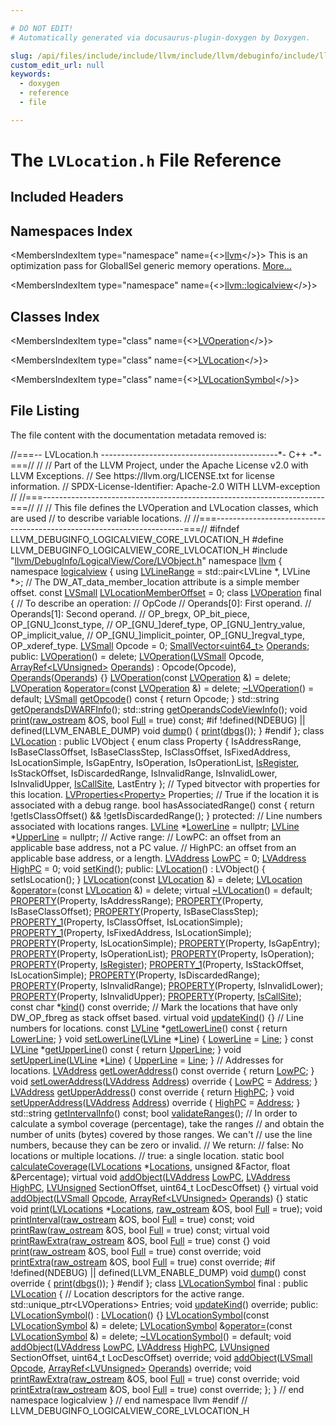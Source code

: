 ```yaml
---

# DO NOT EDIT!
# Automatically generated via docusaurus-plugin-doxygen by Doxygen.

slug: /api/files/include/include/llvm/include/llvm/debuginfo/include/llvm/debuginfo/logicalview/include/llvm/debuginfo/logicalview/core/lvlocation-h
custom_edit_url: null
keywords:
  - doxygen
  - reference
  - file

---
```





# The `LVLocation.h` File Reference

<DoxygenPage pluginConfig={pluginConfig}>



## Included Headers

<IncludesList>
<IncludesListItem
  filePath="llvm/DebugInfo/LogicalView/Core/LVObject.h"
  permalink="/docs/api/files/include/include/llvm/include/llvm/debuginfo/include/llvm/debuginfo/logicalview/include/llvm/debuginfo/logicalview/core/lvobject-h"
  isLocal="true" />
</IncludesList>

## Namespaces Index

<MembersIndex>

<MembersIndexItem
  type="namespace"
  name={<><a href="/docs/api/namespaces/llvm">llvm</a></>}>
This is an optimization pass for GlobalISel generic memory operations. <a href="/docs/api/namespaces/llvm/#details">More...</a>
</MembersIndexItem>

<MembersIndexItem
  type="namespace"
  name={<><a href="/docs/api/namespaces/llvm/logicalview">llvm::logicalview</a></>}>
</MembersIndexItem>

</MembersIndex>

## Classes Index

<MembersIndex>

<MembersIndexItem
  type="class"
  name={<><a href="/docs/api/classes/llvm/logicalview/lvoperation">LVOperation</a></>}>
</MembersIndexItem>

<MembersIndexItem
  type="class"
  name={<><a href="/docs/api/classes/llvm/logicalview/lvlocation">LVLocation</a></>}>
</MembersIndexItem>

<MembersIndexItem
  type="class"
  name={<><a href="/docs/api/classes/llvm/logicalview/lvlocationsymbol">LVLocationSymbol</a></>}>
</MembersIndexItem>

</MembersIndex>


## File Listing

The file content with the documentation metadata removed is:

<ProgramListing>

<Link id="l00001" /><CodeLine lineNumber="1"><Highlight kind="comment">//===-- LVLocation.h --------------------------------------------&#42;- C++ -&#42;-===//</Highlight><Highlight kind="normal"></Highlight></CodeLine>
<Link id="l00002" /><CodeLine lineNumber="2"><Highlight kind="normal"></Highlight><Highlight kind="comment">//</Highlight><Highlight kind="normal"></Highlight></CodeLine>
<Link id="l00003" /><CodeLine lineNumber="3"><Highlight kind="normal"></Highlight><Highlight kind="comment">// Part of the LLVM Project, under the Apache License v2.0 with LLVM Exceptions.</Highlight><Highlight kind="normal"></Highlight></CodeLine>
<Link id="l00004" /><CodeLine lineNumber="4"><Highlight kind="normal"></Highlight><Highlight kind="comment">// See https://llvm.org/LICENSE.txt for license information.</Highlight><Highlight kind="normal"></Highlight></CodeLine>
<Link id="l00005" /><CodeLine lineNumber="5"><Highlight kind="normal"></Highlight><Highlight kind="comment">// SPDX-License-Identifier: Apache-2.0 WITH LLVM-exception</Highlight><Highlight kind="normal"></Highlight></CodeLine>
<Link id="l00006" /><CodeLine lineNumber="6"><Highlight kind="normal"></Highlight><Highlight kind="comment">//</Highlight><Highlight kind="normal"></Highlight></CodeLine>
<Link id="l00007" /><CodeLine lineNumber="7"><Highlight kind="normal"></Highlight><Highlight kind="comment">//===----------------------------------------------------------------------===//</Highlight><Highlight kind="normal"></Highlight></CodeLine>
<Link id="l00008" /><CodeLine lineNumber="8"><Highlight kind="normal"></Highlight><Highlight kind="comment">//</Highlight><Highlight kind="normal"></Highlight></CodeLine>
<Link id="l00009" /><CodeLine lineNumber="9"><Highlight kind="normal"></Highlight><Highlight kind="comment">// This file defines the LVOperation and LVLocation classes, which are used</Highlight><Highlight kind="normal"></Highlight></CodeLine>
<Link id="l00010" /><CodeLine lineNumber="10"><Highlight kind="normal"></Highlight><Highlight kind="comment">// to describe variable locations.</Highlight><Highlight kind="normal"></Highlight></CodeLine>
<Link id="l00011" /><CodeLine lineNumber="11"><Highlight kind="normal"></Highlight><Highlight kind="comment">//</Highlight><Highlight kind="normal"></Highlight></CodeLine>
<Link id="l00012" /><CodeLine lineNumber="12"><Highlight kind="normal"></Highlight><Highlight kind="comment">//===----------------------------------------------------------------------===//</Highlight><Highlight kind="normal"></Highlight></CodeLine>
<Link id="l00013" /><CodeLine lineNumber="13"><Highlight kind="normal"></Highlight></CodeLine>
<Link id="l00014" /><CodeLine lineNumber="14"><Highlight kind="normal"></Highlight><Highlight kind="preprocessor">#ifndef LLVM&#95;DEBUGINFO&#95;LOGICALVIEW&#95;CORE&#95;LVLOCATION&#95;H</Highlight><Highlight kind="normal"></Highlight></CodeLine>
<Link id="l00015" /><CodeLine lineNumber="15"><Highlight kind="normal"></Highlight><Highlight kind="preprocessor">#define LLVM&#95;DEBUGINFO&#95;LOGICALVIEW&#95;CORE&#95;LVLOCATION&#95;H</Highlight><Highlight kind="normal"></Highlight></CodeLine>
<Link id="l00016" /><CodeLine lineNumber="16"><Highlight kind="normal"></Highlight></CodeLine>
<Link id="l00017" /><CodeLine lineNumber="17"><Highlight kind="normal"></Highlight><Highlight kind="preprocessor">#include &quot;<a href="/docs/api/files/include/include/llvm/include/llvm/debuginfo/include/llvm/debuginfo/logicalview/include/llvm/debuginfo/logicalview/core/lvobject-h">llvm/DebugInfo/LogicalView/Core/LVObject.h</a>&quot;</Highlight><Highlight kind="normal"></Highlight></CodeLine>
<Link id="l00018" /><CodeLine lineNumber="18"><Highlight kind="normal"></Highlight></CodeLine>
<Link id="l00019" /><CodeLine lineNumber="19"><Highlight kind="normal"></Highlight><Highlight kind="keyword">namespace </Highlight><Highlight kind="normal"><a href="/docs/api/namespaces/llvm">llvm</a> &#123;</Highlight></CodeLine>
<Link id="l00020" /><CodeLine lineNumber="20"><Highlight kind="normal"></Highlight><Highlight kind="keyword">namespace </Highlight><Highlight kind="normal"><a href="/docs/api/namespaces/llvm/logicalview">logicalview</a> &#123;</Highlight></CodeLine>
<Link id="l00021" /><CodeLine lineNumber="21"><Highlight kind="normal"></Highlight></CodeLine>
<Link id="l00022" /><CodeLine lineNumber="22" lineLink="/docs/api/namespaces/llvm/logicalview/#ab6337ef29babc9558f95279fba865887"><Highlight kind="normal"></Highlight><Highlight kind="keyword">using </Highlight><Highlight kind="normal"><a href="/docs/api/namespaces/llvm/logicalview/#ab6337ef29babc9558f95279fba865887">LVLineRange</a> = std::pair&lt;LVLine &#42;, LVLine &#42;&gt;;</Highlight></CodeLine>
<Link id="l00023" /><CodeLine lineNumber="23"><Highlight kind="normal"></Highlight></CodeLine>
<Link id="l00024" /><CodeLine lineNumber="24"><Highlight kind="normal"></Highlight><Highlight kind="comment">// The DW&#95;AT&#95;data&#95;member&#95;location attribute is a simple member offset.</Highlight><Highlight kind="normal"></Highlight></CodeLine>
<Link id="l00025" /><CodeLine lineNumber="25" lineLink="/docs/api/namespaces/llvm/logicalview/#adadb8d82418ead95f207718a2e0c04d7"><Highlight kind="normal"></Highlight><Highlight kind="keyword">const</Highlight><Highlight kind="normal"> <a href="/docs/api/namespaces/llvm/logicalview/#ab9502425858a198bcbe9227a823f8aea">LVSmall</a> <a href="/docs/api/namespaces/llvm/logicalview/#adadb8d82418ead95f207718a2e0c04d7">LVLocationMemberOffset</a> = 0;</Highlight></CodeLine>
<Link id="l00026" /><CodeLine lineNumber="26"><Highlight kind="normal"></Highlight></CodeLine>
<Link id="l00027" /><CodeLine lineNumber="27" lineLink="/docs/api/classes/llvm/logicalview/lvoperation"><Highlight kind="normal"></Highlight><Highlight kind="keyword">class </Highlight><Highlight kind="normal"><a href="/docs/api/classes/llvm/logicalview/lvoperation/#a67fbd9f0567e2fe59e9b0b381fed33a0">LVOperation</a> final &#123;</Highlight></CodeLine>
<Link id="l00028" /><CodeLine lineNumber="28"><Highlight kind="normal">  </Highlight><Highlight kind="comment">// To describe an operation:</Highlight><Highlight kind="normal"></Highlight></CodeLine>
<Link id="l00029" /><CodeLine lineNumber="29"><Highlight kind="normal">  </Highlight><Highlight kind="comment">// OpCode</Highlight><Highlight kind="normal"></Highlight></CodeLine>
<Link id="l00030" /><CodeLine lineNumber="30"><Highlight kind="normal">  </Highlight><Highlight kind="comment">// Operands&#91;0&#93;: First operand.</Highlight><Highlight kind="normal"></Highlight></CodeLine>
<Link id="l00031" /><CodeLine lineNumber="31"><Highlight kind="normal">  </Highlight><Highlight kind="comment">// Operands&#91;1&#93;: Second operand.</Highlight><Highlight kind="normal"></Highlight></CodeLine>
<Link id="l00032" /><CodeLine lineNumber="32"><Highlight kind="normal">  </Highlight><Highlight kind="comment">//   OP&#95;bregx, OP&#95;bit&#95;piece, OP&#95;&#91;GNU&#95;&#93;const&#95;type,</Highlight><Highlight kind="normal"></Highlight></CodeLine>
<Link id="l00033" /><CodeLine lineNumber="33"><Highlight kind="normal">  </Highlight><Highlight kind="comment">//   OP&#95;&#91;GNU&#95;&#93;deref&#95;type, OP&#95;&#91;GNU&#95;&#93;entry&#95;value, OP&#95;implicit&#95;value,</Highlight><Highlight kind="normal"></Highlight></CodeLine>
<Link id="l00034" /><CodeLine lineNumber="34"><Highlight kind="normal">  </Highlight><Highlight kind="comment">//   OP&#95;&#91;GNU&#95;&#93;implicit&#95;pointer, OP&#95;&#91;GNU&#95;&#93;regval&#95;type, OP&#95;xderef&#95;type.</Highlight><Highlight kind="normal"></Highlight></CodeLine>
<Link id="l00035" /><CodeLine lineNumber="35"><Highlight kind="normal">  <a href="/docs/api/namespaces/llvm/logicalview/#ab9502425858a198bcbe9227a823f8aea">LVSmall</a> Opcode = 0;</Highlight></CodeLine>
<Link id="l00036" /><CodeLine lineNumber="36"><Highlight kind="normal">  <a href="/docs/api/classes/llvm/smallvector">SmallVector&lt;uint64&#95;t&gt;</a> <a href="/docs/api/files/lib/lib/codegen/mirnamerpass-cpp/#a05e4be4ec3e2c3587dda0e376bb6822c">Operands</a>;</Highlight></CodeLine>
<Link id="l00037" /><CodeLine lineNumber="37"><Highlight kind="normal"></Highlight></CodeLine>
<Link id="l00038" /><CodeLine lineNumber="38"><Highlight kind="normal"></Highlight><Highlight kind="keyword">public</Highlight><Highlight kind="normal">:</Highlight></CodeLine>
<Link id="l00039" /><CodeLine lineNumber="39" lineLink="/docs/api/classes/llvm/logicalview/lvoperation/#a67fbd9f0567e2fe59e9b0b381fed33a0"><Highlight kind="normal">  <a href="/docs/api/classes/llvm/logicalview/lvoperation/#a67fbd9f0567e2fe59e9b0b381fed33a0">LVOperation</a>() = </Highlight><Highlight kind="keyword">delete</Highlight><Highlight kind="normal">;</Highlight></CodeLine>
<Link id="l00040" /><CodeLine lineNumber="40" lineLink="/docs/api/classes/llvm/logicalview/lvoperation/#af3cfdea0c7a600b74e57fb3466e44364"><Highlight kind="normal">  <a href="/docs/api/classes/llvm/logicalview/lvoperation/#af3cfdea0c7a600b74e57fb3466e44364">LVOperation</a>(<a href="/docs/api/namespaces/llvm/logicalview/#ab9502425858a198bcbe9227a823f8aea">LVSmall</a> Opcode, <a href="/docs/api/classes/llvm/arrayref">ArrayRef&lt;LVUnsigned&gt;</a> <a href="/docs/api/files/lib/lib/codegen/mirnamerpass-cpp/#a05e4be4ec3e2c3587dda0e376bb6822c">Operands</a>)</Highlight></CodeLine>
<Link id="l00041" /><CodeLine lineNumber="41"><Highlight kind="normal">      : Opcode(Opcode), <a href="/docs/api/files/lib/lib/codegen/mirnamerpass-cpp/#a05e4be4ec3e2c3587dda0e376bb6822c">Operands</a>(<a href="/docs/api/files/lib/lib/codegen/mirnamerpass-cpp/#a05e4be4ec3e2c3587dda0e376bb6822c">Operands</a>) &#123;&#125;</Highlight></CodeLine>
<Link id="l00042" /><CodeLine lineNumber="42" lineLink="/docs/api/classes/llvm/logicalview/lvoperation/#a01fcb824c22846c5901ae4d0e36d050e"><Highlight kind="normal">  <a href="/docs/api/classes/llvm/logicalview/lvoperation/#a01fcb824c22846c5901ae4d0e36d050e">LVOperation</a>(</Highlight><Highlight kind="keyword">const</Highlight><Highlight kind="normal"> <a href="/docs/api/classes/llvm/logicalview/lvoperation/#a67fbd9f0567e2fe59e9b0b381fed33a0">LVOperation</a> &amp;) = </Highlight><Highlight kind="keyword">delete</Highlight><Highlight kind="normal">;</Highlight></CodeLine>
<Link id="l00043" /><CodeLine lineNumber="43" lineLink="/docs/api/classes/llvm/logicalview/lvoperation/#a5102c8c89fd6f9e6e0c5a9af9e7232c0"><Highlight kind="normal">  <a href="/docs/api/classes/llvm/logicalview/lvoperation/#a67fbd9f0567e2fe59e9b0b381fed33a0">LVOperation</a> &amp;<a href="/docs/api/classes/llvm/logicalview/lvoperation/#a5102c8c89fd6f9e6e0c5a9af9e7232c0">operator=</a>(</Highlight><Highlight kind="keyword">const</Highlight><Highlight kind="normal"> <a href="/docs/api/classes/llvm/logicalview/lvoperation/#a67fbd9f0567e2fe59e9b0b381fed33a0">LVOperation</a> &amp;) = </Highlight><Highlight kind="keyword">delete</Highlight><Highlight kind="normal">;</Highlight></CodeLine>
<Link id="l00044" /><CodeLine lineNumber="44" lineLink="/docs/api/classes/llvm/logicalview/lvoperation/#a82d65106ee3b4c7cf15490c7801c27ee"><Highlight kind="normal">  <a href="/docs/api/classes/llvm/logicalview/lvoperation/#a82d65106ee3b4c7cf15490c7801c27ee">~LVOperation</a>() = </Highlight><Highlight kind="keywordflow">default</Highlight><Highlight kind="normal">;</Highlight></CodeLine>
<Link id="l00045" /><CodeLine lineNumber="45"><Highlight kind="normal"></Highlight></CodeLine>
<Link id="l00046" /><CodeLine lineNumber="46" lineLink="/docs/api/classes/llvm/logicalview/lvoperation/#a7ded3dc868585a790e535674c3ff0995"><Highlight kind="normal">  <a href="/docs/api/namespaces/llvm/logicalview/#ab9502425858a198bcbe9227a823f8aea">LVSmall</a> <a href="/docs/api/classes/llvm/logicalview/lvoperation/#a7ded3dc868585a790e535674c3ff0995">getOpcode</a>()</Highlight><Highlight kind="keyword"> const </Highlight><Highlight kind="normal">&#123; </Highlight><Highlight kind="keywordflow">return</Highlight><Highlight kind="normal"> Opcode; &#125;</Highlight></CodeLine>
<Link id="l00047" /><CodeLine lineNumber="47"><Highlight kind="normal">  std::string <a href="/docs/api/classes/llvm/logicalview/lvoperation/#a4c0878bb234ca16e88d593ceb27b5ede">getOperandsDWARFInfo</a>();</Highlight></CodeLine>
<Link id="l00048" /><CodeLine lineNumber="48"><Highlight kind="normal">  std::string <a href="/docs/api/classes/llvm/logicalview/lvoperation/#ab06697932d84361c7224356910300796">getOperandsCodeViewInfo</a>();</Highlight></CodeLine>
<Link id="l00049" /><CodeLine lineNumber="49"><Highlight kind="normal"></Highlight></CodeLine>
<Link id="l00050" /><CodeLine lineNumber="50"><Highlight kind="normal">  </Highlight><Highlight kind="keywordtype">void</Highlight><Highlight kind="normal"> <a href="/docs/api/classes/llvm/logicalview/lvoperation/#a01f5af79992b1f026a1a6085b44f6261">print</a>(<a href="/docs/api/classes/llvm/raw-ostream">raw&#95;ostream</a> &amp;OS, </Highlight><Highlight kind="keywordtype">bool</Highlight><Highlight kind="normal"> <a href="/docs/api/namespaces/llvm/#ad5b7ced2aa529c892b2219cd29b08760abbd47109890259c0127154db1af26c75">Full</a> = </Highlight><Highlight kind="keyword">true</Highlight><Highlight kind="normal">) </Highlight><Highlight kind="keyword">const</Highlight><Highlight kind="normal">;</Highlight></CodeLine>
<Link id="l00051" /><CodeLine lineNumber="51"><Highlight kind="normal"></Highlight></CodeLine>
<Link id="l00052" /><CodeLine lineNumber="52"><Highlight kind="normal"></Highlight><Highlight kind="preprocessor">#if !defined(NDEBUG) || defined(LLVM&#95;ENABLE&#95;DUMP)</Highlight><Highlight kind="normal"></Highlight></CodeLine>
<Link id="l00053" /><CodeLine lineNumber="53" lineLink="/docs/api/classes/llvm/logicalview/lvoperation/#a6511090e6f4d91509295e51a668153e8"><Highlight kind="normal">  </Highlight><Highlight kind="keywordtype">void</Highlight><Highlight kind="normal"> <a href="/docs/api/classes/llvm/logicalview/lvoperation/#a6511090e6f4d91509295e51a668153e8">dump</a>() &#123; <a href="/docs/api/classes/llvm/logicalview/lvoperation/#a01f5af79992b1f026a1a6085b44f6261">print</a>(<a href="/docs/api/namespaces/llvm/#a7c46c742c31be54870e2038048e6b391">dbgs</a>()); &#125;</Highlight></CodeLine>
<Link id="l00054" /><CodeLine lineNumber="54"><Highlight kind="normal"></Highlight><Highlight kind="preprocessor">#endif</Highlight><Highlight kind="normal"></Highlight></CodeLine>
<Link id="l00055" /><CodeLine lineNumber="55"><Highlight kind="normal">&#125;;</Highlight></CodeLine>
<Link id="l00056" /><CodeLine lineNumber="56"><Highlight kind="normal"></Highlight></CodeLine>
<Link id="l00057" /><CodeLine lineNumber="57" lineLink="/docs/api/classes/llvm/logicalview/lvlocation"><Highlight kind="normal"></Highlight><Highlight kind="keyword">class </Highlight><Highlight kind="normal"><a href="/docs/api/classes/llvm/logicalview/lvlocation/#ad0898f17af59a9f9027c68bfc242831e">LVLocation</a> : </Highlight><Highlight kind="keyword">public</Highlight><Highlight kind="normal"> LVObject &#123;</Highlight></CodeLine>
<Link id="l00058" /><CodeLine lineNumber="58"><Highlight kind="normal">  </Highlight><Highlight kind="keyword">enum class</Highlight><Highlight kind="normal"> Property &#123;</Highlight></CodeLine>
<Link id="l00059" /><CodeLine lineNumber="59"><Highlight kind="normal">    IsAddressRange,</Highlight></CodeLine>
<Link id="l00060" /><CodeLine lineNumber="60"><Highlight kind="normal">    IsBaseClassOffset,</Highlight></CodeLine>
<Link id="l00061" /><CodeLine lineNumber="61"><Highlight kind="normal">    IsBaseClassStep,</Highlight></CodeLine>
<Link id="l00062" /><CodeLine lineNumber="62"><Highlight kind="normal">    IsClassOffset,</Highlight></CodeLine>
<Link id="l00063" /><CodeLine lineNumber="63"><Highlight kind="normal">    IsFixedAddress,</Highlight></CodeLine>
<Link id="l00064" /><CodeLine lineNumber="64"><Highlight kind="normal">    IsLocationSimple,</Highlight></CodeLine>
<Link id="l00065" /><CodeLine lineNumber="65"><Highlight kind="normal">    IsGapEntry,</Highlight></CodeLine>
<Link id="l00066" /><CodeLine lineNumber="66"><Highlight kind="normal">    IsOperation,</Highlight></CodeLine>
<Link id="l00067" /><CodeLine lineNumber="67"><Highlight kind="normal">    IsOperationList,</Highlight></CodeLine>
<Link id="l00068" /><CodeLine lineNumber="68"><Highlight kind="normal">    <a href="/docs/api/files/lib/lib/target/lib/target/lanai/lib/target/lanai/asmparser/lanaiasmparser-cpp/#afd44ea11a1de5d05327fb0ef9d20177f">IsRegister</a>,</Highlight></CodeLine>
<Link id="l00069" /><CodeLine lineNumber="69"><Highlight kind="normal">    IsStackOffset,</Highlight></CodeLine>
<Link id="l00070" /><CodeLine lineNumber="70"><Highlight kind="normal">    IsDiscardedRange,</Highlight></CodeLine>
<Link id="l00071" /><CodeLine lineNumber="71"><Highlight kind="normal">    IsInvalidRange,</Highlight></CodeLine>
<Link id="l00072" /><CodeLine lineNumber="72"><Highlight kind="normal">    IsInvalidLower,</Highlight></CodeLine>
<Link id="l00073" /><CodeLine lineNumber="73"><Highlight kind="normal">    IsInvalidUpper,</Highlight></CodeLine>
<Link id="l00074" /><CodeLine lineNumber="74"><Highlight kind="normal">    <a href="/docs/api/namespaces/llvm/logicalview/#a738fb172d3b98e08a4325dc7ca5588b8a927e2c8924501cb4ff4adc47bc47835e">IsCallSite</a>,</Highlight></CodeLine>
<Link id="l00075" /><CodeLine lineNumber="75"><Highlight kind="normal">    LastEntry</Highlight></CodeLine>
<Link id="l00076" /><CodeLine lineNumber="76"><Highlight kind="normal">  &#125;;</Highlight></CodeLine>
<Link id="l00077" /><CodeLine lineNumber="77"><Highlight kind="normal">  </Highlight><Highlight kind="comment">// Typed bitvector with properties for this location.</Highlight><Highlight kind="normal"></Highlight></CodeLine>
<Link id="l00078" /><CodeLine lineNumber="78"><Highlight kind="normal">  <a href="/docs/api/classes/llvm/logicalview/lvproperties">LVProperties&lt;Property&gt;</a> Properties;</Highlight></CodeLine>
<Link id="l00079" /><CodeLine lineNumber="79"><Highlight kind="normal"></Highlight></CodeLine>
<Link id="l00080" /><CodeLine lineNumber="80"><Highlight kind="normal">  </Highlight><Highlight kind="comment">// True if the location it is associated with a debug range.</Highlight><Highlight kind="normal"></Highlight></CodeLine>
<Link id="l00081" /><CodeLine lineNumber="81"><Highlight kind="normal">  </Highlight><Highlight kind="keywordtype">bool</Highlight><Highlight kind="normal"> hasAssociatedRange()</Highlight><Highlight kind="keyword"> const </Highlight><Highlight kind="normal">&#123;</Highlight></CodeLine>
<Link id="l00082" /><CodeLine lineNumber="82"><Highlight kind="normal">    </Highlight><Highlight kind="keywordflow">return</Highlight><Highlight kind="normal"> !getIsClassOffset() &amp;&amp; !getIsDiscardedRange();</Highlight></CodeLine>
<Link id="l00083" /><CodeLine lineNumber="83"><Highlight kind="normal">  &#125;</Highlight></CodeLine>
<Link id="l00084" /><CodeLine lineNumber="84"><Highlight kind="normal"></Highlight></CodeLine>
<Link id="l00085" /><CodeLine lineNumber="85"><Highlight kind="normal"></Highlight><Highlight kind="keyword">protected</Highlight><Highlight kind="normal">:</Highlight></CodeLine>
<Link id="l00086" /><CodeLine lineNumber="86"><Highlight kind="normal">  </Highlight><Highlight kind="comment">// Line numbers associated with locations ranges.</Highlight><Highlight kind="normal"></Highlight></CodeLine>
<Link id="l00087" /><CodeLine lineNumber="87" lineLink="/docs/api/classes/llvm/logicalview/lvlocation/#a80265746f27dd67ba3f8d2c3e7ec1af2"><Highlight kind="normal">  <a href="/docs/api/classes/llvm/logicalview/lvline">LVLine</a> &#42;<a href="/docs/api/classes/llvm/logicalview/lvlocation/#a80265746f27dd67ba3f8d2c3e7ec1af2">LowerLine</a> = </Highlight><Highlight kind="keyword">nullptr</Highlight><Highlight kind="normal">;</Highlight></CodeLine>
<Link id="l00088" /><CodeLine lineNumber="88" lineLink="/docs/api/classes/llvm/logicalview/lvlocation/#a4b18033f689cf294bb96a1f904966ff5"><Highlight kind="normal">  <a href="/docs/api/classes/llvm/logicalview/lvline">LVLine</a> &#42;<a href="/docs/api/classes/llvm/logicalview/lvlocation/#a4b18033f689cf294bb96a1f904966ff5">UpperLine</a> = </Highlight><Highlight kind="keyword">nullptr</Highlight><Highlight kind="normal">;</Highlight></CodeLine>
<Link id="l00089" /><CodeLine lineNumber="89"><Highlight kind="normal"></Highlight></CodeLine>
<Link id="l00090" /><CodeLine lineNumber="90"><Highlight kind="normal">  </Highlight><Highlight kind="comment">// Active range:</Highlight><Highlight kind="normal"></Highlight></CodeLine>
<Link id="l00091" /><CodeLine lineNumber="91"><Highlight kind="normal">  </Highlight><Highlight kind="comment">// LowPC: an offset from an applicable base address, not a PC value.</Highlight><Highlight kind="normal"></Highlight></CodeLine>
<Link id="l00092" /><CodeLine lineNumber="92"><Highlight kind="normal">  </Highlight><Highlight kind="comment">// HighPC: an offset from an applicable base address, or a length.</Highlight><Highlight kind="normal"></Highlight></CodeLine>
<Link id="l00093" /><CodeLine lineNumber="93" lineLink="/docs/api/classes/llvm/logicalview/lvlocation/#a9562120fd380db5a6d4d0771aff55ea5"><Highlight kind="normal">  <a href="/docs/api/namespaces/llvm/logicalview/#ad3a6cc0dd7aa2e5bf8b5d0ee648e6850">LVAddress</a> <a href="/docs/api/classes/llvm/logicalview/lvlocation/#a9562120fd380db5a6d4d0771aff55ea5">LowPC</a> = 0;</Highlight></CodeLine>
<Link id="l00094" /><CodeLine lineNumber="94" lineLink="/docs/api/classes/llvm/logicalview/lvlocation/#a244068aeb193b2defe660bb48c11a8d3"><Highlight kind="normal">  <a href="/docs/api/namespaces/llvm/logicalview/#ad3a6cc0dd7aa2e5bf8b5d0ee648e6850">LVAddress</a> <a href="/docs/api/classes/llvm/logicalview/lvlocation/#a244068aeb193b2defe660bb48c11a8d3">HighPC</a> = 0;</Highlight></CodeLine>
<Link id="l00095" /><CodeLine lineNumber="95"><Highlight kind="normal"></Highlight></CodeLine>
<Link id="l00096" /><CodeLine lineNumber="96"><Highlight kind="normal">  </Highlight><Highlight kind="keywordtype">void</Highlight><Highlight kind="normal"> <a href="/docs/api/classes/llvm/logicalview/lvlocation/#ab6ebc67337c22f6d1c95837eda2c9bb1">setKind</a>();</Highlight></CodeLine>
<Link id="l00097" /><CodeLine lineNumber="97"><Highlight kind="normal"></Highlight></CodeLine>
<Link id="l00098" /><CodeLine lineNumber="98"><Highlight kind="normal"></Highlight><Highlight kind="keyword">public</Highlight><Highlight kind="normal">:</Highlight></CodeLine>
<Link id="l00099" /><CodeLine lineNumber="99" lineLink="/docs/api/classes/llvm/logicalview/lvlocation/#ad0898f17af59a9f9027c68bfc242831e"><Highlight kind="normal">  <a href="/docs/api/classes/llvm/logicalview/lvlocation/#ad0898f17af59a9f9027c68bfc242831e">LVLocation</a>() : LVObject() &#123; setIsLocation(); &#125;</Highlight></CodeLine>
<Link id="l00100" /><CodeLine lineNumber="100" lineLink="/docs/api/classes/llvm/logicalview/lvlocation/#a3c794bd55fde6010403a56fcb4a8e7ef"><Highlight kind="normal">  <a href="/docs/api/classes/llvm/logicalview/lvlocation/#a3c794bd55fde6010403a56fcb4a8e7ef">LVLocation</a>(</Highlight><Highlight kind="keyword">const</Highlight><Highlight kind="normal"> <a href="/docs/api/classes/llvm/logicalview/lvlocation/#ad0898f17af59a9f9027c68bfc242831e">LVLocation</a> &amp;) = </Highlight><Highlight kind="keyword">delete</Highlight><Highlight kind="normal">;</Highlight></CodeLine>
<Link id="l00101" /><CodeLine lineNumber="101" lineLink="/docs/api/classes/llvm/logicalview/lvlocation/#a3cddcc10a516c89d637ea4cea04bbf1c"><Highlight kind="normal">  <a href="/docs/api/classes/llvm/logicalview/lvlocation/#ad0898f17af59a9f9027c68bfc242831e">LVLocation</a> &amp;<a href="/docs/api/classes/llvm/logicalview/lvlocation/#a3cddcc10a516c89d637ea4cea04bbf1c">operator=</a>(</Highlight><Highlight kind="keyword">const</Highlight><Highlight kind="normal"> <a href="/docs/api/classes/llvm/logicalview/lvlocation/#ad0898f17af59a9f9027c68bfc242831e">LVLocation</a> &amp;) = </Highlight><Highlight kind="keyword">delete</Highlight><Highlight kind="normal">;</Highlight></CodeLine>
<Link id="l00102" /><CodeLine lineNumber="102" lineLink="/docs/api/classes/llvm/logicalview/lvlocation/#afc507c530af139a533447a5a98fc25a9"><Highlight kind="normal">  </Highlight><Highlight kind="keyword">virtual</Highlight><Highlight kind="normal"> <a href="/docs/api/classes/llvm/logicalview/lvlocation/#afc507c530af139a533447a5a98fc25a9">~LVLocation</a>() = </Highlight><Highlight kind="keywordflow">default</Highlight><Highlight kind="normal">;</Highlight></CodeLine>
<Link id="l00103" /><CodeLine lineNumber="103"><Highlight kind="normal"></Highlight></CodeLine>
<Link id="l00104" /><CodeLine lineNumber="104" lineLink="/docs/api/classes/llvm/logicalview/lvlocation/#a84676d1e5d59d83d110ed232748c5774"><Highlight kind="normal">  <a href="/docs/api/classes/llvm/logicalview/lvlocation/#a84676d1e5d59d83d110ed232748c5774">PROPERTY</a>(Property, IsAddressRange);</Highlight></CodeLine>
<Link id="l00105" /><CodeLine lineNumber="105" lineLink="/docs/api/classes/llvm/logicalview/lvlocation/#a77b316ebb77cf8b8c610da6c805facff"><Highlight kind="normal">  <a href="/docs/api/classes/llvm/logicalview/lvlocation/#a77b316ebb77cf8b8c610da6c805facff">PROPERTY</a>(Property, IsBaseClassOffset);</Highlight></CodeLine>
<Link id="l00106" /><CodeLine lineNumber="106" lineLink="/docs/api/classes/llvm/logicalview/lvlocation/#a185027f2abf0a0e1f9bf44972cc2fdc1"><Highlight kind="normal">  <a href="/docs/api/classes/llvm/logicalview/lvlocation/#a185027f2abf0a0e1f9bf44972cc2fdc1">PROPERTY</a>(Property, IsBaseClassStep);</Highlight></CodeLine>
<Link id="l00107" /><CodeLine lineNumber="107" lineLink="/docs/api/classes/llvm/logicalview/lvlocation/#a883349ffb187de8cf0bce3efb6dcc545"><Highlight kind="normal">  <a href="/docs/api/classes/llvm/logicalview/lvlocation/#a883349ffb187de8cf0bce3efb6dcc545">PROPERTY&#95;1</a>(Property, IsClassOffset, IsLocationSimple);</Highlight></CodeLine>
<Link id="l00108" /><CodeLine lineNumber="108" lineLink="/docs/api/classes/llvm/logicalview/lvlocation/#a508a495f5b722f422c12db3acdfc866a"><Highlight kind="normal">  <a href="/docs/api/classes/llvm/logicalview/lvlocation/#a508a495f5b722f422c12db3acdfc866a">PROPERTY&#95;1</a>(Property, IsFixedAddress, IsLocationSimple);</Highlight></CodeLine>
<Link id="l00109" /><CodeLine lineNumber="109" lineLink="/docs/api/classes/llvm/logicalview/lvlocation/#a7ab28c19332d2c1f36165d933ef27d5b"><Highlight kind="normal">  <a href="/docs/api/classes/llvm/logicalview/lvlocation/#a7ab28c19332d2c1f36165d933ef27d5b">PROPERTY</a>(Property, IsLocationSimple);</Highlight></CodeLine>
<Link id="l00110" /><CodeLine lineNumber="110" lineLink="/docs/api/classes/llvm/logicalview/lvlocation/#ade6555ac67761ed4bc38cb064fb7ce5e"><Highlight kind="normal">  <a href="/docs/api/classes/llvm/logicalview/lvlocation/#ade6555ac67761ed4bc38cb064fb7ce5e">PROPERTY</a>(Property, IsGapEntry);</Highlight></CodeLine>
<Link id="l00111" /><CodeLine lineNumber="111" lineLink="/docs/api/classes/llvm/logicalview/lvlocation/#a3ff273f67ab8c37e12206c1c825e8f94"><Highlight kind="normal">  <a href="/docs/api/classes/llvm/logicalview/lvlocation/#a3ff273f67ab8c37e12206c1c825e8f94">PROPERTY</a>(Property, IsOperationList);</Highlight></CodeLine>
<Link id="l00112" /><CodeLine lineNumber="112" lineLink="/docs/api/classes/llvm/logicalview/lvlocation/#a9fd17e99b4bb0e2446459e5a318a7b1a"><Highlight kind="normal">  <a href="/docs/api/classes/llvm/logicalview/lvlocation/#a9fd17e99b4bb0e2446459e5a318a7b1a">PROPERTY</a>(Property, IsOperation);</Highlight></CodeLine>
<Link id="l00113" /><CodeLine lineNumber="113" lineLink="/docs/api/classes/llvm/logicalview/lvlocation/#abbb18d3c83d937664b0e0ca672dd1483"><Highlight kind="normal">  <a href="/docs/api/classes/llvm/logicalview/lvlocation/#abbb18d3c83d937664b0e0ca672dd1483">PROPERTY</a>(Property, <a href="/docs/api/files/lib/lib/target/lib/target/lanai/lib/target/lanai/asmparser/lanaiasmparser-cpp/#afd44ea11a1de5d05327fb0ef9d20177f">IsRegister</a>);</Highlight></CodeLine>
<Link id="l00114" /><CodeLine lineNumber="114" lineLink="/docs/api/classes/llvm/logicalview/lvlocation/#a64ed789349fbaab6fb08130895d2502e"><Highlight kind="normal">  <a href="/docs/api/classes/llvm/logicalview/lvlocation/#a64ed789349fbaab6fb08130895d2502e">PROPERTY&#95;1</a>(Property, IsStackOffset, IsLocationSimple);</Highlight></CodeLine>
<Link id="l00115" /><CodeLine lineNumber="115" lineLink="/docs/api/classes/llvm/logicalview/lvlocation/#a05c90e26ec5365961b8eb6508d6c36b3"><Highlight kind="normal">  <a href="/docs/api/classes/llvm/logicalview/lvlocation/#a05c90e26ec5365961b8eb6508d6c36b3">PROPERTY</a>(Property, IsDiscardedRange);</Highlight></CodeLine>
<Link id="l00116" /><CodeLine lineNumber="116" lineLink="/docs/api/classes/llvm/logicalview/lvlocation/#a5fa9f45af065ec69a6e81362c416c5f0"><Highlight kind="normal">  <a href="/docs/api/classes/llvm/logicalview/lvlocation/#a5fa9f45af065ec69a6e81362c416c5f0">PROPERTY</a>(Property, IsInvalidRange);</Highlight></CodeLine>
<Link id="l00117" /><CodeLine lineNumber="117" lineLink="/docs/api/classes/llvm/logicalview/lvlocation/#a2e51cac3595a1e3b621974f39da52a78"><Highlight kind="normal">  <a href="/docs/api/classes/llvm/logicalview/lvlocation/#a2e51cac3595a1e3b621974f39da52a78">PROPERTY</a>(Property, IsInvalidLower);</Highlight></CodeLine>
<Link id="l00118" /><CodeLine lineNumber="118" lineLink="/docs/api/classes/llvm/logicalview/lvlocation/#a6b65622b039e0f8b90bbc9ab3523ce71"><Highlight kind="normal">  <a href="/docs/api/classes/llvm/logicalview/lvlocation/#a6b65622b039e0f8b90bbc9ab3523ce71">PROPERTY</a>(Property, IsInvalidUpper);</Highlight></CodeLine>
<Link id="l00119" /><CodeLine lineNumber="119" lineLink="/docs/api/classes/llvm/logicalview/lvlocation/#ae7323ecf0682cb6bb595391f8cb11158"><Highlight kind="normal">  <a href="/docs/api/classes/llvm/logicalview/lvlocation/#ae7323ecf0682cb6bb595391f8cb11158">PROPERTY</a>(Property, <a href="/docs/api/namespaces/llvm/logicalview/#a738fb172d3b98e08a4325dc7ca5588b8a927e2c8924501cb4ff4adc47bc47835e">IsCallSite</a>);</Highlight></CodeLine>
<Link id="l00120" /><CodeLine lineNumber="120"><Highlight kind="normal"></Highlight></CodeLine>
<Link id="l00121" /><CodeLine lineNumber="121"><Highlight kind="normal">  </Highlight><Highlight kind="keyword">const</Highlight><Highlight kind="normal"> </Highlight><Highlight kind="keywordtype">char</Highlight><Highlight kind="normal"> &#42;<a href="/docs/api/classes/llvm/logicalview/lvlocation/#a05da36a327524a76d12a4591dd31f111">kind</a>() </Highlight><Highlight kind="keyword">const override</Highlight><Highlight kind="normal">;</Highlight></CodeLine>
<Link id="l00122" /><CodeLine lineNumber="122"><Highlight kind="normal">  </Highlight><Highlight kind="comment">// Mark the locations that have only DW&#95;OP&#95;fbreg as stack offset based.</Highlight><Highlight kind="normal"></Highlight></CodeLine>
<Link id="l00123" /><CodeLine lineNumber="123" lineLink="/docs/api/classes/llvm/logicalview/lvlocation/#a609f82b8298e1516e227700410080741"><Highlight kind="normal">  </Highlight><Highlight kind="keyword">virtual</Highlight><Highlight kind="normal"> </Highlight><Highlight kind="keywordtype">void</Highlight><Highlight kind="normal"> <a href="/docs/api/classes/llvm/logicalview/lvlocation/#a609f82b8298e1516e227700410080741">updateKind</a>() &#123;&#125;</Highlight></CodeLine>
<Link id="l00124" /><CodeLine lineNumber="124"><Highlight kind="normal"></Highlight></CodeLine>
<Link id="l00125" /><CodeLine lineNumber="125"><Highlight kind="normal">  </Highlight><Highlight kind="comment">// Line numbers for locations.</Highlight><Highlight kind="normal"></Highlight></CodeLine>
<Link id="l00126" /><CodeLine lineNumber="126" lineLink="/docs/api/classes/llvm/logicalview/lvlocation/#a52a308b9971e2cfd4b83fd73380cf763"><Highlight kind="normal">  </Highlight><Highlight kind="keyword">const</Highlight><Highlight kind="normal"> <a href="/docs/api/classes/llvm/logicalview/lvline">LVLine</a> &#42;<a href="/docs/api/classes/llvm/logicalview/lvlocation/#a52a308b9971e2cfd4b83fd73380cf763">getLowerLine</a>()</Highlight><Highlight kind="keyword"> const </Highlight><Highlight kind="normal">&#123; </Highlight><Highlight kind="keywordflow">return</Highlight><Highlight kind="normal"> <a href="/docs/api/classes/llvm/logicalview/lvlocation/#a80265746f27dd67ba3f8d2c3e7ec1af2">LowerLine</a>; &#125;</Highlight></CodeLine>
<Link id="l00127" /><CodeLine lineNumber="127" lineLink="/docs/api/classes/llvm/logicalview/lvlocation/#aef6943204bf98716355df1f9dba8f22d"><Highlight kind="normal">  </Highlight><Highlight kind="keywordtype">void</Highlight><Highlight kind="normal"> <a href="/docs/api/classes/llvm/logicalview/lvlocation/#aef6943204bf98716355df1f9dba8f22d">setLowerLine</a>(<a href="/docs/api/classes/llvm/logicalview/lvline">LVLine</a> &#42;<a href="/docs/api/classes/llvm/codeview/line">Line</a>) &#123; <a href="/docs/api/classes/llvm/logicalview/lvlocation/#a80265746f27dd67ba3f8d2c3e7ec1af2">LowerLine</a> = <a href="/docs/api/classes/llvm/codeview/line">Line</a>; &#125;</Highlight></CodeLine>
<Link id="l00128" /><CodeLine lineNumber="128" lineLink="/docs/api/classes/llvm/logicalview/lvlocation/#accaa146364d3dea69cac3f3af841a94d"><Highlight kind="normal">  </Highlight><Highlight kind="keyword">const</Highlight><Highlight kind="normal"> <a href="/docs/api/classes/llvm/logicalview/lvline">LVLine</a> &#42;<a href="/docs/api/classes/llvm/logicalview/lvlocation/#accaa146364d3dea69cac3f3af841a94d">getUpperLine</a>()</Highlight><Highlight kind="keyword"> const </Highlight><Highlight kind="normal">&#123; </Highlight><Highlight kind="keywordflow">return</Highlight><Highlight kind="normal"> <a href="/docs/api/classes/llvm/logicalview/lvlocation/#a4b18033f689cf294bb96a1f904966ff5">UpperLine</a>; &#125;</Highlight></CodeLine>
<Link id="l00129" /><CodeLine lineNumber="129" lineLink="/docs/api/classes/llvm/logicalview/lvlocation/#a57efa8b3dafd4cb9bbe44bb36f25d144"><Highlight kind="normal">  </Highlight><Highlight kind="keywordtype">void</Highlight><Highlight kind="normal"> <a href="/docs/api/classes/llvm/logicalview/lvlocation/#a57efa8b3dafd4cb9bbe44bb36f25d144">setUpperLine</a>(<a href="/docs/api/classes/llvm/logicalview/lvline">LVLine</a> &#42;<a href="/docs/api/classes/llvm/codeview/line">Line</a>) &#123; <a href="/docs/api/classes/llvm/logicalview/lvlocation/#a4b18033f689cf294bb96a1f904966ff5">UpperLine</a> = <a href="/docs/api/classes/llvm/codeview/line">Line</a>; &#125;</Highlight></CodeLine>
<Link id="l00130" /><CodeLine lineNumber="130"><Highlight kind="normal"></Highlight></CodeLine>
<Link id="l00131" /><CodeLine lineNumber="131"><Highlight kind="normal">  </Highlight><Highlight kind="comment">// Addresses for locations.</Highlight><Highlight kind="normal"></Highlight></CodeLine>
<Link id="l00132" /><CodeLine lineNumber="132" lineLink="/docs/api/classes/llvm/logicalview/lvlocation/#ab0dc986791576425ba04b73af3dd122d"><Highlight kind="normal">  <a href="/docs/api/namespaces/llvm/logicalview/#ad3a6cc0dd7aa2e5bf8b5d0ee648e6850">LVAddress</a> <a href="/docs/api/classes/llvm/logicalview/lvlocation/#ab0dc986791576425ba04b73af3dd122d">getLowerAddress</a>()</Highlight><Highlight kind="keyword"> const override </Highlight><Highlight kind="normal">&#123; </Highlight><Highlight kind="keywordflow">return</Highlight><Highlight kind="normal"> <a href="/docs/api/classes/llvm/logicalview/lvlocation/#a9562120fd380db5a6d4d0771aff55ea5">LowPC</a>; &#125;</Highlight></CodeLine>
<Link id="l00133" /><CodeLine lineNumber="133" lineLink="/docs/api/classes/llvm/logicalview/lvlocation/#afec3e6f3b6386664d6c07c8f8abc9f36"><Highlight kind="normal">  </Highlight><Highlight kind="keywordtype">void</Highlight><Highlight kind="normal"> <a href="/docs/api/classes/llvm/logicalview/lvlocation/#afec3e6f3b6386664d6c07c8f8abc9f36">setLowerAddress</a>(<a href="/docs/api/namespaces/llvm/logicalview/#ad3a6cc0dd7aa2e5bf8b5d0ee648e6850">LVAddress</a> <a href="/docs/api/namespaces/llvm/#a8e02bbea14c70bab55fbc1384e1472d9add7bf230fde8d4836917806aff6a6b27">Address</a>)</Highlight><Highlight kind="keyword"> override </Highlight><Highlight kind="normal">&#123; <a href="/docs/api/classes/llvm/logicalview/lvlocation/#a9562120fd380db5a6d4d0771aff55ea5">LowPC</a> = <a href="/docs/api/namespaces/llvm/#a8e02bbea14c70bab55fbc1384e1472d9add7bf230fde8d4836917806aff6a6b27">Address</a>; &#125;</Highlight></CodeLine>
<Link id="l00134" /><CodeLine lineNumber="134" lineLink="/docs/api/classes/llvm/logicalview/lvlocation/#aefca5f7e614ce229d09a95c5fb611a1b"><Highlight kind="normal">  <a href="/docs/api/namespaces/llvm/logicalview/#ad3a6cc0dd7aa2e5bf8b5d0ee648e6850">LVAddress</a> <a href="/docs/api/classes/llvm/logicalview/lvlocation/#aefca5f7e614ce229d09a95c5fb611a1b">getUpperAddress</a>()</Highlight><Highlight kind="keyword"> const override </Highlight><Highlight kind="normal">&#123; </Highlight><Highlight kind="keywordflow">return</Highlight><Highlight kind="normal"> <a href="/docs/api/classes/llvm/logicalview/lvlocation/#a244068aeb193b2defe660bb48c11a8d3">HighPC</a>; &#125;</Highlight></CodeLine>
<Link id="l00135" /><CodeLine lineNumber="135" lineLink="/docs/api/classes/llvm/logicalview/lvlocation/#a3305a5d6b37a023e1d22281964c9f0e5"><Highlight kind="normal">  </Highlight><Highlight kind="keywordtype">void</Highlight><Highlight kind="normal"> <a href="/docs/api/classes/llvm/logicalview/lvlocation/#a3305a5d6b37a023e1d22281964c9f0e5">setUpperAddress</a>(<a href="/docs/api/namespaces/llvm/logicalview/#ad3a6cc0dd7aa2e5bf8b5d0ee648e6850">LVAddress</a> <a href="/docs/api/namespaces/llvm/#a8e02bbea14c70bab55fbc1384e1472d9add7bf230fde8d4836917806aff6a6b27">Address</a>)</Highlight><Highlight kind="keyword"> override </Highlight><Highlight kind="normal">&#123; <a href="/docs/api/classes/llvm/logicalview/lvlocation/#a244068aeb193b2defe660bb48c11a8d3">HighPC</a> = <a href="/docs/api/namespaces/llvm/#a8e02bbea14c70bab55fbc1384e1472d9add7bf230fde8d4836917806aff6a6b27">Address</a>; &#125;</Highlight></CodeLine>
<Link id="l00136" /><CodeLine lineNumber="136"><Highlight kind="normal"></Highlight></CodeLine>
<Link id="l00137" /><CodeLine lineNumber="137"><Highlight kind="normal">  std::string <a href="/docs/api/classes/llvm/logicalview/lvlocation/#a6bde48e145ea26e77ad51de4313f5dbf">getIntervalInfo</a>() </Highlight><Highlight kind="keyword">const</Highlight><Highlight kind="normal">;</Highlight></CodeLine>
<Link id="l00138" /><CodeLine lineNumber="138"><Highlight kind="normal"></Highlight></CodeLine>
<Link id="l00139" /><CodeLine lineNumber="139"><Highlight kind="normal">  </Highlight><Highlight kind="keywordtype">bool</Highlight><Highlight kind="normal"> <a href="/docs/api/classes/llvm/logicalview/lvlocation/#ac8d3ed9bb26321de3c2a8860b0a8c165">validateRanges</a>();</Highlight></CodeLine>
<Link id="l00140" /><CodeLine lineNumber="140"><Highlight kind="normal"></Highlight></CodeLine>
<Link id="l00141" /><CodeLine lineNumber="141"><Highlight kind="normal">  </Highlight><Highlight kind="comment">// In order to calculate a symbol coverage (percentage), take the ranges</Highlight><Highlight kind="normal"></Highlight></CodeLine>
<Link id="l00142" /><CodeLine lineNumber="142"><Highlight kind="normal">  </Highlight><Highlight kind="comment">// and obtain the number of units (bytes) covered by those ranges. We can&#39;t</Highlight><Highlight kind="normal"></Highlight></CodeLine>
<Link id="l00143" /><CodeLine lineNumber="143"><Highlight kind="normal">  </Highlight><Highlight kind="comment">// use the line numbers, because they can be zero or invalid.</Highlight><Highlight kind="normal"></Highlight></CodeLine>
<Link id="l00144" /><CodeLine lineNumber="144"><Highlight kind="normal">  </Highlight><Highlight kind="comment">// We return:</Highlight><Highlight kind="normal"></Highlight></CodeLine>
<Link id="l00145" /><CodeLine lineNumber="145"><Highlight kind="normal">  </Highlight><Highlight kind="comment">//   false: No locations or multiple locations.</Highlight><Highlight kind="normal"></Highlight></CodeLine>
<Link id="l00146" /><CodeLine lineNumber="146"><Highlight kind="normal">  </Highlight><Highlight kind="comment">//   true: a single location.</Highlight><Highlight kind="normal"></Highlight></CodeLine>
<Link id="l00147" /><CodeLine lineNumber="147"><Highlight kind="normal">  </Highlight><Highlight kind="keyword">static</Highlight><Highlight kind="normal"> </Highlight><Highlight kind="keywordtype">bool</Highlight><Highlight kind="normal"> <a href="/docs/api/classes/llvm/logicalview/lvlocation/#a0e9aee8373dda39806f61892016a096b">calculateCoverage</a>(<a href="/docs/api/namespaces/llvm/logicalview/#af8f066d08c938c18f808aa46ea1c68fc">LVLocations</a> &#42;<a href="/docs/api/namespaces/llvm/logicalview/#a8d4dd8d1ec9d9328d03bb2b99aa74744aeebd338ddbd547e41e4a1296de82963a">Locations</a>, </Highlight><Highlight kind="keywordtype">unsigned</Highlight><Highlight kind="normal"> &amp;Factor,</Highlight></CodeLine>
<Link id="l00148" /><CodeLine lineNumber="148"><Highlight kind="normal">                                </Highlight><Highlight kind="keywordtype">float</Highlight><Highlight kind="normal"> &amp;Percentage);</Highlight></CodeLine>
<Link id="l00149" /><CodeLine lineNumber="149"><Highlight kind="normal"></Highlight></CodeLine>
<Link id="l00150" /><CodeLine lineNumber="150" lineLink="/docs/api/classes/llvm/logicalview/lvlocation/#a819d93e73ff199a3562a5cdb2644f665"><Highlight kind="normal">  </Highlight><Highlight kind="keyword">virtual</Highlight><Highlight kind="normal"> </Highlight><Highlight kind="keywordtype">void</Highlight><Highlight kind="normal"> <a href="/docs/api/classes/llvm/logicalview/lvlocation/#a819d93e73ff199a3562a5cdb2644f665">addObject</a>(<a href="/docs/api/namespaces/llvm/logicalview/#ad3a6cc0dd7aa2e5bf8b5d0ee648e6850">LVAddress</a> <a href="/docs/api/classes/llvm/logicalview/lvlocation/#a9562120fd380db5a6d4d0771aff55ea5">LowPC</a>, <a href="/docs/api/namespaces/llvm/logicalview/#ad3a6cc0dd7aa2e5bf8b5d0ee648e6850">LVAddress</a> <a href="/docs/api/classes/llvm/logicalview/lvlocation/#a244068aeb193b2defe660bb48c11a8d3">HighPC</a>,</Highlight></CodeLine>
<Link id="l00151" /><CodeLine lineNumber="151"><Highlight kind="normal">                         <a href="/docs/api/namespaces/llvm/logicalview/#a45b19aeb7105fd9f5f768b5e6787c837">LVUnsigned</a> SectionOffset, uint64&#95;t LocDescOffset) &#123;&#125;</Highlight></CodeLine>
<Link id="l00152" /><CodeLine lineNumber="152" lineLink="/docs/api/classes/llvm/logicalview/lvlocation/#ac0d3a88f4c64f6db96717d05346955e4"><Highlight kind="normal">  </Highlight><Highlight kind="keyword">virtual</Highlight><Highlight kind="normal"> </Highlight><Highlight kind="keywordtype">void</Highlight><Highlight kind="normal"> <a href="/docs/api/classes/llvm/logicalview/lvlocation/#ac0d3a88f4c64f6db96717d05346955e4">addObject</a>(<a href="/docs/api/namespaces/llvm/logicalview/#ab9502425858a198bcbe9227a823f8aea">LVSmall</a> <a href="/docs/api/classes/llvm/logicalview/lvobject/#adf9b32f9ca0e78f370caaaef52e86102">Opcode</a>, <a href="/docs/api/classes/llvm/arrayref">ArrayRef&lt;LVUnsigned&gt;</a> <a href="/docs/api/files/lib/lib/codegen/mirnamerpass-cpp/#a05e4be4ec3e2c3587dda0e376bb6822c">Operands</a>) &#123;&#125;</Highlight></CodeLine>
<Link id="l00153" /><CodeLine lineNumber="153"><Highlight kind="normal"></Highlight></CodeLine>
<Link id="l00154" /><CodeLine lineNumber="154"><Highlight kind="normal">  </Highlight><Highlight kind="keyword">static</Highlight><Highlight kind="normal"> </Highlight><Highlight kind="keywordtype">void</Highlight><Highlight kind="normal"> <a href="/docs/api/classes/llvm/logicalview/lvlocation/#aeccfc19ee5f500624ae8c31b72cd4c3a">print</a>(<a href="/docs/api/namespaces/llvm/logicalview/#af8f066d08c938c18f808aa46ea1c68fc">LVLocations</a> &#42;<a href="/docs/api/namespaces/llvm/logicalview/#a8d4dd8d1ec9d9328d03bb2b99aa74744aeebd338ddbd547e41e4a1296de82963a">Locations</a>, <a href="/docs/api/classes/llvm/raw-ostream">raw&#95;ostream</a> &amp;OS, </Highlight><Highlight kind="keywordtype">bool</Highlight><Highlight kind="normal"> <a href="/docs/api/namespaces/llvm/#ad5b7ced2aa529c892b2219cd29b08760abbd47109890259c0127154db1af26c75">Full</a> = </Highlight><Highlight kind="keyword">true</Highlight><Highlight kind="normal">);</Highlight></CodeLine>
<Link id="l00155" /><CodeLine lineNumber="155"><Highlight kind="normal">  </Highlight><Highlight kind="keywordtype">void</Highlight><Highlight kind="normal"> <a href="/docs/api/classes/llvm/logicalview/lvlocation/#af22024427da19b3479f2fe5988fbec78">printInterval</a>(<a href="/docs/api/classes/llvm/raw-ostream">raw&#95;ostream</a> &amp;OS, </Highlight><Highlight kind="keywordtype">bool</Highlight><Highlight kind="normal"> <a href="/docs/api/namespaces/llvm/#ad5b7ced2aa529c892b2219cd29b08760abbd47109890259c0127154db1af26c75">Full</a> = </Highlight><Highlight kind="keyword">true</Highlight><Highlight kind="normal">) </Highlight><Highlight kind="keyword">const</Highlight><Highlight kind="normal">;</Highlight></CodeLine>
<Link id="l00156" /><CodeLine lineNumber="156"><Highlight kind="normal">  </Highlight><Highlight kind="keywordtype">void</Highlight><Highlight kind="normal"> <a href="/docs/api/classes/llvm/logicalview/lvlocation/#a9ef560245b1cc3d2358bcdd15ea41a07">printRaw</a>(<a href="/docs/api/classes/llvm/raw-ostream">raw&#95;ostream</a> &amp;OS, </Highlight><Highlight kind="keywordtype">bool</Highlight><Highlight kind="normal"> <a href="/docs/api/namespaces/llvm/#ad5b7ced2aa529c892b2219cd29b08760abbd47109890259c0127154db1af26c75">Full</a> = </Highlight><Highlight kind="keyword">true</Highlight><Highlight kind="normal">) </Highlight><Highlight kind="keyword">const</Highlight><Highlight kind="normal">;</Highlight></CodeLine>
<Link id="l00157" /><CodeLine lineNumber="157" lineLink="/docs/api/classes/llvm/logicalview/lvlocation/#a95c7971f5255570185641b2f8490f063"><Highlight kind="normal">  </Highlight><Highlight kind="keyword">virtual</Highlight><Highlight kind="normal"> </Highlight><Highlight kind="keywordtype">void</Highlight><Highlight kind="normal"> <a href="/docs/api/classes/llvm/logicalview/lvlocation/#a95c7971f5255570185641b2f8490f063">printRawExtra</a>(<a href="/docs/api/classes/llvm/raw-ostream">raw&#95;ostream</a> &amp;OS, </Highlight><Highlight kind="keywordtype">bool</Highlight><Highlight kind="normal"> <a href="/docs/api/namespaces/llvm/#ad5b7ced2aa529c892b2219cd29b08760abbd47109890259c0127154db1af26c75">Full</a> = </Highlight><Highlight kind="keyword">true</Highlight><Highlight kind="normal">)</Highlight><Highlight kind="keyword"> const </Highlight><Highlight kind="normal">&#123;&#125;</Highlight></CodeLine>
<Link id="l00158" /><CodeLine lineNumber="158"><Highlight kind="normal"></Highlight></CodeLine>
<Link id="l00159" /><CodeLine lineNumber="159"><Highlight kind="normal">  </Highlight><Highlight kind="keywordtype">void</Highlight><Highlight kind="normal"> <a href="/docs/api/classes/llvm/logicalview/lvlocation/#aeccfc19ee5f500624ae8c31b72cd4c3a">print</a>(<a href="/docs/api/classes/llvm/raw-ostream">raw&#95;ostream</a> &amp;OS, </Highlight><Highlight kind="keywordtype">bool</Highlight><Highlight kind="normal"> <a href="/docs/api/namespaces/llvm/#ad5b7ced2aa529c892b2219cd29b08760abbd47109890259c0127154db1af26c75">Full</a> = </Highlight><Highlight kind="keyword">true</Highlight><Highlight kind="normal">) </Highlight><Highlight kind="keyword">const override</Highlight><Highlight kind="normal">;</Highlight></CodeLine>
<Link id="l00160" /><CodeLine lineNumber="160"><Highlight kind="normal">  </Highlight><Highlight kind="keywordtype">void</Highlight><Highlight kind="normal"> <a href="/docs/api/classes/llvm/logicalview/lvlocation/#acfba8bfa2f2ede19b99e1b16f9890084">printExtra</a>(<a href="/docs/api/classes/llvm/raw-ostream">raw&#95;ostream</a> &amp;OS, </Highlight><Highlight kind="keywordtype">bool</Highlight><Highlight kind="normal"> <a href="/docs/api/namespaces/llvm/#ad5b7ced2aa529c892b2219cd29b08760abbd47109890259c0127154db1af26c75">Full</a> = </Highlight><Highlight kind="keyword">true</Highlight><Highlight kind="normal">) </Highlight><Highlight kind="keyword">const override</Highlight><Highlight kind="normal">;</Highlight></CodeLine>
<Link id="l00161" /><CodeLine lineNumber="161"><Highlight kind="normal"></Highlight></CodeLine>
<Link id="l00162" /><CodeLine lineNumber="162"><Highlight kind="normal"></Highlight><Highlight kind="preprocessor">#if !defined(NDEBUG) || defined(LLVM&#95;ENABLE&#95;DUMP)</Highlight><Highlight kind="normal"></Highlight></CodeLine>
<Link id="l00163" /><CodeLine lineNumber="163" lineLink="/docs/api/classes/llvm/logicalview/lvlocation/#acbe76f7d5802bcf5593b9f56c139617b"><Highlight kind="normal">  </Highlight><Highlight kind="keywordtype">void</Highlight><Highlight kind="normal"> <a href="/docs/api/classes/llvm/logicalview/lvlocation/#acbe76f7d5802bcf5593b9f56c139617b">dump</a>()</Highlight><Highlight kind="keyword"> const override </Highlight><Highlight kind="normal">&#123; <a href="/docs/api/classes/llvm/logicalview/lvlocation/#aeccfc19ee5f500624ae8c31b72cd4c3a">print</a>(<a href="/docs/api/namespaces/llvm/#a7c46c742c31be54870e2038048e6b391">dbgs</a>()); &#125;</Highlight></CodeLine>
<Link id="l00164" /><CodeLine lineNumber="164"><Highlight kind="normal"></Highlight><Highlight kind="preprocessor">#endif</Highlight><Highlight kind="normal"></Highlight></CodeLine>
<Link id="l00165" /><CodeLine lineNumber="165"><Highlight kind="normal">&#125;;</Highlight></CodeLine>
<Link id="l00166" /><CodeLine lineNumber="166"><Highlight kind="normal"></Highlight></CodeLine>
<Link id="l00167" /><CodeLine lineNumber="167" lineLink="/docs/api/classes/llvm/logicalview/lvlocationsymbol"><Highlight kind="normal"></Highlight><Highlight kind="keyword">class </Highlight><Highlight kind="normal"><a href="/docs/api/classes/llvm/logicalview/lvlocationsymbol/#a8547c051381cd0935add3c05452b8a19">LVLocationSymbol</a> final : </Highlight><Highlight kind="keyword">public</Highlight><Highlight kind="normal"> <a href="/docs/api/classes/llvm/logicalview/lvlocation/#ad0898f17af59a9f9027c68bfc242831e">LVLocation</a> &#123;</Highlight></CodeLine>
<Link id="l00168" /><CodeLine lineNumber="168"><Highlight kind="normal">  </Highlight><Highlight kind="comment">// Location descriptors for the active range.</Highlight><Highlight kind="normal"></Highlight></CodeLine>
<Link id="l00169" /><CodeLine lineNumber="169"><Highlight kind="normal">  std::unique&#95;ptr&lt;LVOperations&gt; Entries;</Highlight></CodeLine>
<Link id="l00170" /><CodeLine lineNumber="170"><Highlight kind="normal"></Highlight></CodeLine>
<Link id="l00171" /><CodeLine lineNumber="171"><Highlight kind="normal">  </Highlight><Highlight kind="keywordtype">void</Highlight><Highlight kind="normal"> <a href="/docs/api/classes/llvm/logicalview/lvlocation/#a609f82b8298e1516e227700410080741">updateKind</a>() </Highlight><Highlight kind="keyword">override</Highlight><Highlight kind="normal">;</Highlight></CodeLine>
<Link id="l00172" /><CodeLine lineNumber="172"><Highlight kind="normal"></Highlight></CodeLine>
<Link id="l00173" /><CodeLine lineNumber="173"><Highlight kind="normal"></Highlight><Highlight kind="keyword">public</Highlight><Highlight kind="normal">:</Highlight></CodeLine>
<Link id="l00174" /><CodeLine lineNumber="174" lineLink="/docs/api/classes/llvm/logicalview/lvlocationsymbol/#a8547c051381cd0935add3c05452b8a19"><Highlight kind="normal">  <a href="/docs/api/classes/llvm/logicalview/lvlocationsymbol/#a8547c051381cd0935add3c05452b8a19">LVLocationSymbol</a>() : <a href="/docs/api/classes/llvm/logicalview/lvlocation/#ad0898f17af59a9f9027c68bfc242831e">LVLocation</a>() &#123;&#125;</Highlight></CodeLine>
<Link id="l00175" /><CodeLine lineNumber="175" lineLink="/docs/api/classes/llvm/logicalview/lvlocationsymbol/#a984c74e2703eeeae9272be7b2c60aa86"><Highlight kind="normal">  <a href="/docs/api/classes/llvm/logicalview/lvlocationsymbol/#a984c74e2703eeeae9272be7b2c60aa86">LVLocationSymbol</a>(</Highlight><Highlight kind="keyword">const</Highlight><Highlight kind="normal"> <a href="/docs/api/classes/llvm/logicalview/lvlocationsymbol/#a8547c051381cd0935add3c05452b8a19">LVLocationSymbol</a> &amp;) = </Highlight><Highlight kind="keyword">delete</Highlight><Highlight kind="normal">;</Highlight></CodeLine>
<Link id="l00176" /><CodeLine lineNumber="176" lineLink="/docs/api/classes/llvm/logicalview/lvlocationsymbol/#ad7b5d2532d047892c2632c71c5249fb6"><Highlight kind="normal">  <a href="/docs/api/classes/llvm/logicalview/lvlocationsymbol/#a8547c051381cd0935add3c05452b8a19">LVLocationSymbol</a> &amp;<a href="/docs/api/classes/llvm/logicalview/lvlocationsymbol/#ad7b5d2532d047892c2632c71c5249fb6">operator=</a>(</Highlight><Highlight kind="keyword">const</Highlight><Highlight kind="normal"> <a href="/docs/api/classes/llvm/logicalview/lvlocationsymbol/#a8547c051381cd0935add3c05452b8a19">LVLocationSymbol</a> &amp;) = </Highlight><Highlight kind="keyword">delete</Highlight><Highlight kind="normal">;</Highlight></CodeLine>
<Link id="l00177" /><CodeLine lineNumber="177" lineLink="/docs/api/classes/llvm/logicalview/lvlocationsymbol/#abee93c48073d99494fe4bf3932f43364"><Highlight kind="normal">  <a href="/docs/api/classes/llvm/logicalview/lvlocationsymbol/#abee93c48073d99494fe4bf3932f43364">~LVLocationSymbol</a>() = </Highlight><Highlight kind="keywordflow">default</Highlight><Highlight kind="normal">;</Highlight></CodeLine>
<Link id="l00178" /><CodeLine lineNumber="178"><Highlight kind="normal"></Highlight></CodeLine>
<Link id="l00179" /><CodeLine lineNumber="179"><Highlight kind="normal">  </Highlight><Highlight kind="keywordtype">void</Highlight><Highlight kind="normal"> <a href="/docs/api/classes/llvm/logicalview/lvlocationsymbol/#af75748891e5832a72f023b1429c0fc1f">addObject</a>(<a href="/docs/api/namespaces/llvm/logicalview/#ad3a6cc0dd7aa2e5bf8b5d0ee648e6850">LVAddress</a> <a href="/docs/api/classes/llvm/logicalview/lvlocation/#a9562120fd380db5a6d4d0771aff55ea5">LowPC</a>, <a href="/docs/api/namespaces/llvm/logicalview/#ad3a6cc0dd7aa2e5bf8b5d0ee648e6850">LVAddress</a> <a href="/docs/api/classes/llvm/logicalview/lvlocation/#a244068aeb193b2defe660bb48c11a8d3">HighPC</a>, <a href="/docs/api/namespaces/llvm/logicalview/#a45b19aeb7105fd9f5f768b5e6787c837">LVUnsigned</a> SectionOffset,</Highlight></CodeLine>
<Link id="l00180" /><CodeLine lineNumber="180"><Highlight kind="normal">                 uint64&#95;t LocDescOffset) </Highlight><Highlight kind="keyword">override</Highlight><Highlight kind="normal">;</Highlight></CodeLine>
<Link id="l00181" /><CodeLine lineNumber="181"><Highlight kind="normal">  </Highlight><Highlight kind="keywordtype">void</Highlight><Highlight kind="normal"> <a href="/docs/api/classes/llvm/logicalview/lvlocationsymbol/#af75748891e5832a72f023b1429c0fc1f">addObject</a>(<a href="/docs/api/namespaces/llvm/logicalview/#ab9502425858a198bcbe9227a823f8aea">LVSmall</a> <a href="/docs/api/classes/llvm/logicalview/lvobject/#adf9b32f9ca0e78f370caaaef52e86102">Opcode</a>, <a href="/docs/api/classes/llvm/arrayref">ArrayRef&lt;LVUnsigned&gt;</a> <a href="/docs/api/files/lib/lib/codegen/mirnamerpass-cpp/#a05e4be4ec3e2c3587dda0e376bb6822c">Operands</a>) </Highlight><Highlight kind="keyword">override</Highlight><Highlight kind="normal">;</Highlight></CodeLine>
<Link id="l00182" /><CodeLine lineNumber="182"><Highlight kind="normal"></Highlight></CodeLine>
<Link id="l00183" /><CodeLine lineNumber="183"><Highlight kind="normal">  </Highlight><Highlight kind="keywordtype">void</Highlight><Highlight kind="normal"> <a href="/docs/api/classes/llvm/logicalview/lvlocationsymbol/#acf83aabc05e25f384f8b6a09624099fc">printRawExtra</a>(<a href="/docs/api/classes/llvm/raw-ostream">raw&#95;ostream</a> &amp;OS, </Highlight><Highlight kind="keywordtype">bool</Highlight><Highlight kind="normal"> <a href="/docs/api/namespaces/llvm/#ad5b7ced2aa529c892b2219cd29b08760abbd47109890259c0127154db1af26c75">Full</a> = </Highlight><Highlight kind="keyword">true</Highlight><Highlight kind="normal">) </Highlight><Highlight kind="keyword">const override</Highlight><Highlight kind="normal">;</Highlight></CodeLine>
<Link id="l00184" /><CodeLine lineNumber="184"><Highlight kind="normal">  </Highlight><Highlight kind="keywordtype">void</Highlight><Highlight kind="normal"> <a href="/docs/api/classes/llvm/logicalview/lvlocationsymbol/#a4506bf70bc5c926534077f9035afee66">printExtra</a>(<a href="/docs/api/classes/llvm/raw-ostream">raw&#95;ostream</a> &amp;OS, </Highlight><Highlight kind="keywordtype">bool</Highlight><Highlight kind="normal"> <a href="/docs/api/namespaces/llvm/#ad5b7ced2aa529c892b2219cd29b08760abbd47109890259c0127154db1af26c75">Full</a> = </Highlight><Highlight kind="keyword">true</Highlight><Highlight kind="normal">) </Highlight><Highlight kind="keyword">const override</Highlight><Highlight kind="normal">;</Highlight></CodeLine>
<Link id="l00185" /><CodeLine lineNumber="185"><Highlight kind="normal">&#125;;</Highlight></CodeLine>
<Link id="l00186" /><CodeLine lineNumber="186"><Highlight kind="normal"></Highlight></CodeLine>
<Link id="l00187" /><CodeLine lineNumber="187"><Highlight kind="normal">&#125; </Highlight><Highlight kind="comment">// end namespace logicalview</Highlight><Highlight kind="normal"></Highlight></CodeLine>
<Link id="l00188" /><CodeLine lineNumber="188"><Highlight kind="normal">&#125; </Highlight><Highlight kind="comment">// end namespace llvm</Highlight><Highlight kind="normal"></Highlight></CodeLine>
<Link id="l00189" /><CodeLine lineNumber="189"><Highlight kind="normal"></Highlight></CodeLine>
<Link id="l00190" /><CodeLine lineNumber="190"><Highlight kind="normal"></Highlight><Highlight kind="preprocessor">#endif </Highlight><Highlight kind="comment">// LLVM&#95;DEBUGINFO&#95;LOGICALVIEW&#95;CORE&#95;LVLOCATION&#95;H</Highlight><Highlight kind="normal"></Highlight></CodeLine>

</ProgramListing>

</DoxygenPage>
